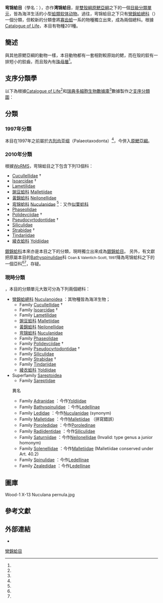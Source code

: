 {{Automatic taxobox
 | image = Acila cobboldiae.jpg
| image_caption = [[Acila_cobboldiae|Acila cobboldiae]]
 | taxon = Nuculanida
 | authority = Carter, D. C. Campbell & M. R. Campbell, 2000{{r|WoRMS_203}}
| subdivision_ranks = [[總科|總科]]與[[科_(生物)|科]]
| subdivision = [[#分類|見內文]]
| synonyms =
* Nuculoida{{r|ITIS_566853|COL}}原來名稱。
* Nuculanoida
}}

'''弯锦蛤目'''（學名：{{lang|la|Nuculanida}}），亦作'''湾锦蛤目'''，是[[雙殼綱|雙殼綱]][[原鰓亞綱|原鰓亞綱]]之下的一個[[目_(生物)|目級]][[分類單元|分類單元]]{{r|COL|WoRMS_203}}，皆為海洋生活的小型[[蛤類|蛤類]][[软体动物|软体动物]]。過往，弯锦蛤目之下只有[[彎錦蛤總科|彎錦蛤總科]]（{{lang|la|Nuculanoidea}}）一個分類{{r|WoRMS_203_old}}，但較新的分類會將[[寡齿蛤|寡齿蛤]]一系的物種獨立出來，成為兩個總科{{r|WoRMS_203}}。根據[[Catalogue_of_Life|Catalogue of Life]]，本目有物種201種{{r|COL}}。

==簡述==
與其他原鰓亞綱的動物一樣，本目動物都有一套相對較原始的鰓，而在殼的鉸有一排短小的鉸齒，而且殼內有[[珍珠母|珠母層]]<ref name="IZ" />。

==支序分類學==
以下為根據[[Catalogue_of_Life|Catalogue of Life]]<ref name = "COL"/>和[[瑞典多細胞生物數據庫|瑞典多細胞生物數據庫]]<ref name = "dyn"/>數據製作之[[支序分類學|支序分類圖]]：

{{Clade
| label1 = [[双壳纲|双壳纲]] 
| 1={{Clade
| label1 = ''' Nuculoida '''
| 1={{Clade
 | 1={{tsl|sv|Lametilidae|}}
 | 2={{tsl|sv|Malletiidae|}}
 | 3={{tsl|sv|Malletiidae|}}
 | 4={{tsl|sv|Neilonellidae|}}
 | 5=[[彎錦蛤科|彎錦蛤科]] [[Nuculanidae|Nuculanidae]]
 | 6={{tsl|sv|Nuculidae|}}
 | 7={{tsl|sv|Pristiglomidae|}}
 | 8={{tsl|sv|Siliculidae|}}
 | 9=[[綾衣蛤科|綾衣蛤科]] [[Yoldiidae|Yoldiidae]]
 }}
| 2=<!-- [[Anomalodesmata|Anomalodesmata]] -->[[异韧带总目|异韧带总目]]
| 3=<!-- [[Arcoida|Arcoida]] -->[[魁蛤目|魁蛤目]]
| 4=<!-- [[Heterodonta|Heterodonta]] -->[[異齒亞綱|異齒亞綱]]
| 5=<!-- [[Limoida|Limoida]] -->[[狐蛤科|狐蛤科]]
| 6=<!-- [[Myoida|Myoida]] -->[[海螂目|海螂目]]
| 7=<!-- [[Mytiloida|Mytiloida]] -->[[殼菜蛤科|殼菜蛤科]]
| 8=<!-- [[Ostreoida|Ostreoida]] -->[[牡蠣目|牡蠣目]]
| 9=<!-- [[Palaeoheterodonta|Palaeoheterodonta]] -->[[古異齒類|古異齒類]]
| 10=<!--{{tsl|sv|Pholadomyoida|}}-->[[筍螂目|筍螂目]]
| 11=<!-- [[Pterioida|Pterioida]] -->[[莺蛤目|莺蛤目]]
| 12=<!-- [[Pteriomorpha|Pteriomorpha]] -->[[翼形類|翼形類]]
| 13={{tsl|sv|Solemyoida|}}
| 14={{tsl|sv|Unionoida|}}
| 15=<!-- [[Veneroida|Veneroida]] -->[[簾蛤目|簾蛤目]]
}}
}}

==分類==
===1997年分類===
本目在1997年之前屬於[[古列齿亚纲|古列齿亚纲]]（Palaeotaxodonta）<ref name="ITIS_566853" />，今併入[[原鰓亞綱|原鰓亞綱]]。

===2010年分類===
根據[[WoRMS|WoRMS]]，弯锦蛤目之下包含下列13個科{{r |WoRMS_14657_old}}：
*[[Cucullellidae|Cucullellidae]] {{small|P. Fischer, 1886}} †
*[[Isoarcidae|Isoarcidae]] {{small|Keen, 1969}} †
*[[Lametilidae|Lametilidae]] {{small|Allen & Sanders, 1973}}
*[[豌豆蛤科|豌豆蛤科]] [[Malletiidae|Malletiidae]] {{small|H. Adams & A. Adams, 1858 (1846)}}
*[[黃錦蛤科|黃錦蛤科]] [[Neilonellidae|Neilonellidae]] {{small|Schileyko, 1989}}
*[[弯锦蛤科|弯锦蛤科]] [[Nuculanidae|Nuculanidae]]  {{small|H. Adams & A. Adams, 1858 (1854)}}<ref name="WoRMS_205" />：又作[[似栗蛤科|似栗蛤科]]
*[[Phaseolidae|Phaseolidae]] {{small|Scarlato & Starobogatov, 1971}}
*[[Polidevciidae|Polidevciidae]] {{small|Kumpera, Prantl & Růžička, 1960}} †
*[[Pseudocyrtodontidae|Pseudocyrtodontidae]] {{small|Maillieux, 1939}} †
*[[Siliculidae|Siliculidae]] {{small|Allen & Sanders, 1973}}
*[[Strabidae|Strabidae]] {{small|Prantl & Růžička, 1954}} †
*[[Tindariidae|Tindariidae]] {{small|Verrill & Bush, 1897}}
*[[綾衣蛤科|綾衣蛤科]] [[Yoldiidae|Yoldiidae]] {{small|Dall, 1908}}

[[銀錦蛤科|銀錦蛤科]]本來亦是本目之下的分類，現時獨立出來成為[[銀錦蛤目|銀錦蛤目]]。
另外，有文獻把原屬本目的[[Bathyspinulidae|Bathyspinulidae]]科 <small>Coan & Valentich-Scott, 1997</small>降為弯锦蛤科之下的一個亞科<ref name="WoRMS_367885" /><ref name="Huber 2015" />，存疑。

===現時分類===
{{as of|2019|6|4}}，本目的分類單元大致可分為下列兩個總科{{r|WoRMS_203}}：
* [[彎錦蛤總科|彎錦蛤總科]] [[Nuculanoidea|Nuculanoidea]] {{small|H. Adams & A. Adams, 1858 (1854)}}：其物種皆為海洋生物{{r|WoRMS_14657}}；
** Family [[Cucullellidae|Cucullellidae]] {{small|P. Fischer, 1886}} †
** Family [[Isoarcidae|Isoarcidae]] {{small|Keen, 1969}} †
** Family [[Lametilidae|Lametilidae]] {{small|Allen & H. L. Sanders, 1973}}
** [[豌豆蛤科|豌豆蛤科]] [[Malletiidae|Malletiidae]] {{small|H. Adams & A. Adams, 1858 (1846)}}
** [[黃錦蛤科|黃錦蛤科]] [[Neilonellidae|Neilonellidae]] {{small|Schileyko, 1989}}
**[[弯锦蛤科|弯锦蛤科]] [[Nuculanidae|Nuculanidae]]  {{small|H. Adams & A. Adams, 1858 (1854)}}{{r|WoRMS_205}}
** Family [[Phaseolidae|Phaseolidae]] {{small|Scarlato & Starobogatov, 1971}}
** Family [[Polidevciidae|Polidevciidae]] {{small|Kumpera, Prantl & Růžička, 1960}} †
** Family [[Pseudocyrtodontidae|Pseudocyrtodontidae]] {{small|Maillieux, 1939}} † 
** Family [[Siliculidae|Siliculidae]] {{small|Allen & H. L. Sanders, 1973}}
** Family [[Strabidae|Strabidae]] {{small|Prantl & Růžička, 1954}} †
** Family [[Tindariidae|Tindariidae]] {{small|Verrill & Bush, 1897}}
**[[綾衣蛤科|綾衣蛤科]] [[Yoldiidae|Yoldiidae]] {{small|Dall, 1908}}
* Superfamily [[Sareptoidea|Sareptoidea]] {{small|Stoliczka, 1870}}
** Family [[Sareptidae|Sareptidae]] {{small|Stoliczka, 1870}}
*;異名
** Family [[Adranidae|Adranidae]] {{small|Scarlato & Starobogatov, 1979}}：今作[[Yoldiidae|Yoldiidae]] {{small|Dall, 1908}}
** Family [[Bathyspinulidae|Bathyspinulidae]] {{small|Coan & Valentich-Scott, 1997}}：今作[[Ledellinae|Ledellinae]] {{small|Allen & H. L. Sanders, 1982}}
** Family [[Ledidae|Ledidae]] {{small|Gray, 1854}}：今作[[Nuculanidae|Nuculanidae]] {{small|H. Adams & A. Adams, 1858 (1854)}} (synonym)
** Family [[Malletidae|Malletidae]] {{small|H. Adams & A. Adams, 1858}}：今作[[Malletiidae|Malletiidae]] {{small|H. Adams & A. Adams, 1858 (1846)}}（拼寫錯誤）
** Family [[Poroledidae|Poroledidae]] {{small| Scarlato & Starobogatov, 1979}}：今作[[Poroledinae|Poroledinae]] {{small|Scarlato & Starobogatov, 1979}}
** Family [[Radiidentidae|Radiidentidae]] {{small|Egorova & Starobogatov, 1975}}：今作[[Siliculidae|Siliculidae]] {{small|Allen & H. L. Sanders, 1973}}
** Family [[Saturniidae|Saturniidae]] {{small|Allen & Hannah, 1986}}：今作[[Neilonellidae|Neilonellidae]] {{small|Schileyko, 1989}} (Invalid: type genus a junior homonym)
** Family [[Solenellidae|Solenellidae]] {{small|d'Orbigny, 1846}}：今作[[Malletiidae|Malletiidae]] {{small|H. Adams & A. Adams, 1858 (1846)}} (Malletiidae conserved under Art. 40.2)
** Family [[Spinulidae|Spinulidae]] {{small|Allen & H. L. Sanders, 1982}}：今作[[Ledellinae|Ledellinae]] {{small|Allen & H. L. Sanders, 1982}}
** Family [[Zealedidae|Zealedidae]] {{small|Scarlato & Starobogatov, 1979}}：今作[[Ledellinae|Ledellinae]] {{small|Allen & H. L. Sanders, 1982}}

==圖庫==
<gallery>
Wood-1 X-13 Nuculana pernula.jpg
</gallery>

==參考文獻==
{{reflist |refs=
<ref name="Chira 2004">{{cite journal
 |url=http://scholarcommons.usf.edu/geologia/vol49/iss2/art13 
 |last=Chira |first=Carmen
 |year=2004
 |title=Bivalvia neogenica (Nuculacea-Unionacea)
 |trans_title=書評：《新近紀的雙殼綱動物》（栗蛤總科－蚌總科）
 |journal=Studia UBB Geologia
 |volume=49 |issue=2 |pages=131-132
 |publisher={{link-en|貝比什鮑里亞大學|Babeș-Bolyai University}}
 |location=[[克卢日-纳波卡|克卢日-纳波卡]] ([[羅馬尼亞|羅馬尼亞]]) |language=en }}</ref>
<ref name="COL">{{cite COL |taxon= nuculoida |year=2011 }}</ref>
<ref name="dyn">{{dyntaxa |id=3000137 |taxon=Nuculoida }}</ref>
<ref name="fossilworks_61433">{{fossilworks |id=61433 |title=Superfamily Nuculacea Gray 1824 (clam) |access-date=2017-02-03 }}</ref>
<ref name="Huber 2015">{{cite book
 |last=Huber |first=M.
 |year=2015
 |title=Compendium of bivalves 2
 |publisher=Harxheim: ConchBooks
 |pages=907 pp.|language=en }}</ref>
<ref name="ITIS_566853">{{ITIS |id=566853 |taxon=Nuculoida |accessdate=2015-11-06 }}</ref>
<ref name="IZ">{{cite book
 |author= Barnes, Robert D.
 |year=1982
 |title= Invertebrate Zoology
 |publisher= Holt-Saunders International
 |location= Philadelphia, PA (USA)
 |page= 430 |isbn=0-03-056747-5 |language=en }}</ref>
<ref name="Wöhrmann 1893">{{cite book
 |url=http://www.biodiversitylibrary.org/item/112207
 |last=Wöhrmann |first=Sidney Freiherrn von. |authorlink=薛德尼·馮·威爾曼
 |year=1893
 |chapter=Ueber die systematische Stellung der Trigoniden und die Abstammung der Nayaden (關於三角蛤科的系統位置和Nayaden的下降)
 |editor={{link-en|奧地利地質測量局|Geological Survey of Austria|帝國和皇家地質測量局}}
 |title=Kaiserlich-Königliche Geologische Reichsanstalt Wien, Jahrbuch
 |trans_title=維也納帝國和皇家地質測量年鑑
 |volume=43 |pages=1–28
 |location=[[維也納|Wien]] ([[奥匈帝国|奥匈帝国]]) |language=de }}</ref>
<ref name="WoRMS_203">{{WoRMS |id=203
 |last1=Bieler  |first1=Rüdiger
 |last2=Bouchet |first2=Philippe
 |last3=Gofas   |first3=Serge
 |title=Nuculanida
 |date=2016-02-07 |access-date=2019-06-04 }}</ref>
<ref name="WoRMS_203_old">{{WoRMS archive |id=203 |timestamp=20160101000000
 |last1=Bouchet |first1=Philippe
 |last2=Gofas   |first2=Serge
 |title=Nuculanida
 |date=2016-02-07 |access-date=2019-06-04 }}</ref>
<ref name="WoRMS_205">{{cite WoRMS
 |id=205 |authorlink=WoRMS
 |last1=Gofas   |first1=Serge
 |title=Nuculanidae H. Adams & A. Adams, 1858 (1854)
 |date=2010-07-08 |access-date=2017-02-05 }}</ref>
<ref name="WoRMS_14657">{{WoRMS |id=14657
 |title=Nuculanoidea H. Adams & A. Adams, 1858 (1854) |db=MolluscaBase
 |last=Gofas |first=Serge
 |date=2010-07-08 |access-date=2019-08-19 }}</ref>
<ref name="WoRMS_14657_old">{{WoRMS archive |id=14657 |timestamp=20190809112114
 |title=Nuculanoidea H. Adams & A. Adams, 1858 (1854) |db=MolluscaBase
 |last=Gofas |first=Serge
 |date=2010-07-08 |archive-date=2019-08-09 |access-date=2019-08-19 }}</ref>
<ref name=WoRMS_367885>{{WoRMS
 |id=367885
 |last=Sartori |first=André F.
 |title=Bathyspinulidae Coan & Valentich-Scott, 1997
 |date=2016-01-09 |access-date=2016-09-20 }}</ref>
<ref name=WoRMS_833030>{{cite WoRMS
 |id=833030 |authorlink=WoRMS
 |last=Decock |first=Wim
 |title=Ctenodontidae Wöhrmann, 1893 † 
 |date=2015-01-27 |access-date=2017-02-04 }}</ref>
}}

==外部連結==
{{commonscat|Nuculoida}}
* {{wikispecies-inline|Nuculoida}}
{{軟體動物}}
{{Taxonbar}}
{{Authority control}}
[[Category:彎錦蛤目|]]